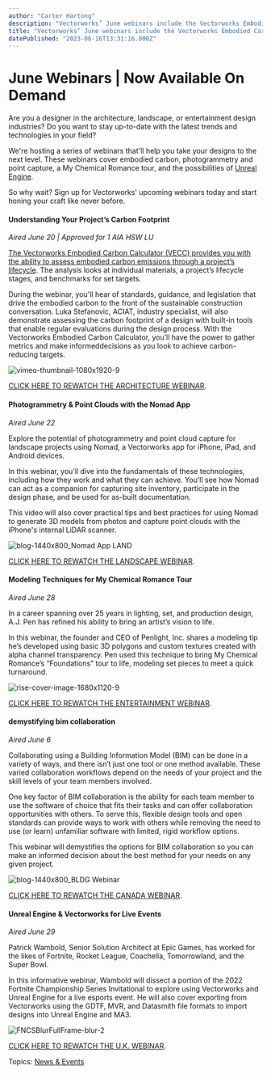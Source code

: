 ```yaml
---
author: "Carter Hartong"
description: "Vectorworks’ June webinars include the Vectorworks Embodied Carbon Calculator, the Nomad app, a My Chemical Romance tour, BIM, and Unreal Engine."
title: "Vectorworks’ June webinars include the Vectorworks Embodied Carbon Calculator, the Nomad app, a My Chemical Romance tour, BIM, and Unreal Engine." 
datePublished: "2023-06-16T13:31:16.000Z"
---
```

# June Webinars | Now Available On Demand

Are you a designer in the architecture, landscape, or entertainment design industries? Do you want to stay up-to-date with the latest trends and technologies in your field?

We're hosting a series of webinars that'll help you take your designs to the next level. These webinars cover embodied carbon, photogrammetry and point capture, a My Chemical Romance tour, and the possibilities of [Unreal Engine](https://www.unrealengine.com/). 

So why wait? Sign up for Vectorworks' upcoming webinars today and start honing your craft like never before.

#### Understanding Your Project’s Carbon Footprint

_Aired June 20 | Approved for 1 AIA HSW LU_

[The Vectorworks Embodied Carbon Calculator (VECC) provides you with the ability to assess embodied carbon emissions through a project’s lifecycle](../../../net/vectorworks/blog/calculate-embodied-carbon-with-this-vectorworks-worksheet.html). The analysis looks at individual materials, a project’s lifecycle stages, and benchmarks for set targets.

During the webinar, you'll hear of standards, guidance, and legislation that drive the embodied carbon to the front of the sustainable construction conversation. Luka Stefanovic, ACIAT, industry specialist, will also demonstrate assessing the carbon footprint of a design with built-in tools that enable regular evaluations during the design process. With the Vectorworks Embodied Carbon Calculator, you’ll have the power to gather metrics and make informeddecisions as you look to achieve carbon-reducing targets.

![vimeo-thumbnail-1080x1920-9](https://blog.vectorworks.net/hs-fs/hubfs/Blog%20Images/230614_June%20Webinars%20Register/vimeo-thumbnail-1080x1920-9.png?width=1440&height=810&name=vimeo-thumbnail-1080x1920-9.png)

[CLICK HERE TO REWATCH THE ARCHITECTURE WEBINAR](https://university.vectorworks.net/mod/scorm/player.php?a=574&currentorg=articulate%5Frise&scoid=1148).

#### Photogrammetry & Point Clouds with the Nomad App

_Aired June 22_ 

Explore the potential of photogrammetry and point cloud capture for landscape projects using Nomad, a Vectorworks app for iPhone, iPad, and Android devices.  
  
In this webinar, you'll dive into the fundamentals of these technologies, including how they work and what they can achieve. You’ll see how Nomad can act as a companion for capturing site inventory, participate in the design phase, and be used for as-built documentation.   
  
This video will also cover practical tips and best practices for using Nomad to generate 3D models from photos and capture point clouds with the iPhone's internal LiDAR scanner.

![blog-1440x800_Nomad App LAND](https://blog.vectorworks.net/hs-fs/hubfs/Blog%20Images/230614_June%20Webinars%20Register/blog-1440x800_Nomad%20App%20LAND.png?width=1440&height=800&name=blog-1440x800_Nomad%20App%20LAND.png)

[CLICK HERE TO REWATCH THE LANDSCAPE WEBINAR](https://university.vectorworks.net/course/view.php?id=2703). 

#### Modeling Techniques for My Chemical Romance Tour

_Aired June 28_

In a career spanning over 25 years in lighting, set, and production design, A.J. Pen has refined his ability to bring an artist’s vision to life.

In this webinar, the founder and CEO of Penlight, Inc. shares a modeling tip he’s developed using basic 3D polygons and custom textures created with alpha channel transparency. Pen used this technique to bring My Chemical Romance’s “Foundations” tour to life, modeling set pieces to meet a quick turnaround.

![rise-cover-image-1680x1120-9](https://blog.vectorworks.net/hs-fs/hubfs/Blog%20Images/230614_June%20Webinars%20Register/rise-cover-image-1680x1120-9.png?width=1440&height=960&name=rise-cover-image-1680x1120-9.png)

[CLICK HERE TO REWATCH THE ENTERTAINMENT WEBINAR](https://university.vectorworks.net/course/view.php?id=2707).

#### demystifying bim collaboration

_Aired June 6_ 

Collaborating using a Building Information Model (BIM) can be done in a variety of ways, and there isn’t just one tool or one method available. These varied collaboration workflows depend on the needs of your project and the skill levels of your team members involved. 

One key factor of BIM collaboration is the ability for each team member to use the software of choice that fits their tasks and can offer collaboration opportunities with others. To serve this, flexible design tools and open standards can provide ways to work with others while removing the need to use (or learn) unfamiliar software with limited, rigid workflow options. 

This webinar will demystifies the options for BIM collaboration so you can make an informed decision about the best method for your needs on any given project.

![blog-1440x800_BLDG Webinar](https://blog.vectorworks.net/hs-fs/hubfs/Blog%20Images/221121_November%20Webinar%20Blog/blog-1440x800_BLDG%20Webinar.png?width=1440&height=800&name=blog-1440x800_BLDG%20Webinar.png)

[CLICK HERE TO REWATCH THE CANADA WEBINAR](https://university.vectorworks.net/course/view.php?id=2392).

#### Unreal Engine & Vectorworks for Live Events

_Aired June 29_ 

Patrick Wambold, Senior Solution Architect at Epic Games, has worked for the likes of Fortnite, Rocket League, Coachella, Tomorrowland, and the Super Bowl.

In this informative webinar, Wambold will dissect a portion of the 2022 Fortnite Championship Series Invitational to explore using Vectorworks and Unreal Engine for a live esports event. He will also cover exporting from Vectorworks using the GDTF, MVR, and Datasmith file formats to import designs into Unreal Engine and MA3.

![FNCSBlurFullFrame-blur-2](https://blog.vectorworks.net/hs-fs/hubfs/Blog%20Images/230614_June%20Webinars%20Register/FNCSBlurFullFrame-blur-2.jpg?width=1440&height=810&name=FNCSBlurFullFrame-blur-2.jpg)

[CLICK HERE TO REWATCH THE U.K. WEBINAR](https://university.vectorworks.net/course/view.php?id=2620).

 Topics: [News & Events](https://blog.vectorworks.net/topic/news-events) 

 